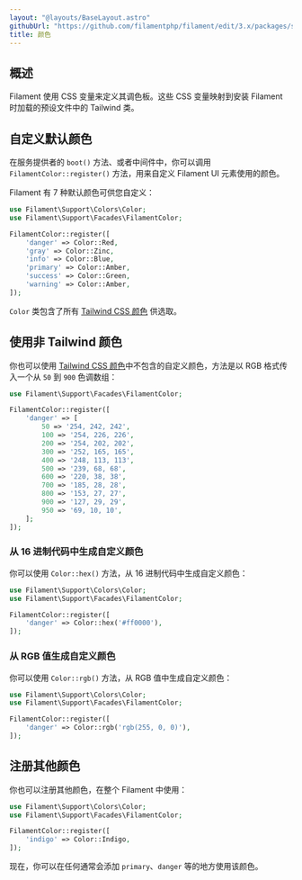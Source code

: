 ```yaml
---
layout: "@layouts/BaseLayout.astro"
githubUrl: "https://github.com/filamentphp/filament/edit/3.x/packages/support/docs/04-colors.md"
title: 颜色
---
```


## 概述

Filament 使用 CSS 变量来定义其调色板。这些 CSS 变量映射到安装 Filament 时加载的预设文件中的 Tailwind 类。

## 自定义默认颜色

在服务提供者的 `boot()` 方法、或者中间件中，你可以调用 `FilamentColor::register()` 方法，用来自定义 Filament UI 元素使用的颜色。

Filament 有 7 种默认颜色可供您自定义：

```php
use Filament\Support\Colors\Color;
use Filament\Support\Facades\FilamentColor;

FilamentColor::register([
    'danger' => Color::Red,
    'gray' => Color::Zinc,
    'info' => Color::Blue,
    'primary' => Color::Amber,
    'success' => Color::Green,
    'warning' => Color::Amber,
]);
```

`Color` 类包含了所有 [Tailwind CSS 颜色](https://tailwindcss.com/docs/customizing-colors#color-palette-reference) 供选取。

## 使用非 Tailwind 颜色

你也可以使用 [Tailwind CSS 颜色](https://tailwindcss.com/docs/customizing-colors#color-palette-reference)中不包含的自定义颜色，方法是以 RGB 格式传入一个从 `50` 到 `900` 色调数组：

```php
use Filament\Support\Facades\FilamentColor;

FilamentColor::register([
    'danger' => [
        50 => '254, 242, 242',
        100 => '254, 226, 226',
        200 => '254, 202, 202',
        300 => '252, 165, 165',
        400 => '248, 113, 113',
        500 => '239, 68, 68',
        600 => '220, 38, 38',
        700 => '185, 28, 28',
        800 => '153, 27, 27',
        900 => '127, 29, 29',
        950 => '69, 10, 10',
    ];
]);
```

### 从 16 进制代码中生成自定义颜色

你可以使用 `Color::hex()` 方法，从 16 进制代码中生成自定义颜色：

```php
use Filament\Support\Colors\Color;
use Filament\Support\Facades\FilamentColor;

FilamentColor::register([
    'danger' => Color::hex('#ff0000'),
]);
```

### 从 RGB 值生成自定义颜色

你可以使用 `Color::rgb()` 方法，从 RGB 值中生成自定义颜色：

```php
use Filament\Support\Colors\Color;
use Filament\Support\Facades\FilamentColor;

FilamentColor::register([
    'danger' => Color::rgb('rgb(255, 0, 0)'),
]);
```

## 注册其他颜色

你也可以注册其他颜色，在整个 Filament 中使用：

```php
use Filament\Support\Colors\Color;
use Filament\Support\Facades\FilamentColor;

FilamentColor::register([
    'indigo' => Color::Indigo,
]);
```

现在，你可以在任何通常会添加 `primary`、`danger` 等的地方使用该颜色。
